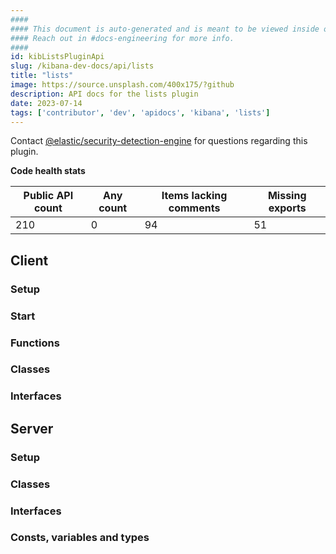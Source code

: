 ```yaml
---
####
#### This document is auto-generated and is meant to be viewed inside our experimental, new docs system.
#### Reach out in #docs-engineering for more info.
####
id: kibListsPluginApi
slug: /kibana-dev-docs/api/lists
title: "lists"
image: https://source.unsplash.com/400x175/?github
description: API docs for the lists plugin
date: 2023-07-14
tags: ['contributor', 'dev', 'apidocs', 'kibana', 'lists']
---
```




Contact [@elastic/security-detection-engine](https://github.com/orgs/elastic/teams/security-detection-engine) for questions regarding this plugin.

**Code health stats**

| Public API count  | Any count | Items lacking comments | Missing exports |
|-------------------|-----------|------------------------|-----------------|
| 210 | 0 | 94 | 51 |

## Client

### Setup
<DocDefinitionList data={[listsObj.client.setup]}/>

### Start
<DocDefinitionList data={[listsObj.client.start]}/>

### Functions
<DocDefinitionList data={listsObj.client.functions}/>

### Classes
<DocDefinitionList data={listsObj.client.classes}/>

### Interfaces
<DocDefinitionList data={listsObj.client.interfaces}/>

## Server

### Setup
<DocDefinitionList data={[listsObj.server.setup]}/>

### Classes
<DocDefinitionList data={listsObj.server.classes}/>

### Interfaces
<DocDefinitionList data={listsObj.server.interfaces}/>

### Consts, variables and types
<DocDefinitionList data={listsObj.server.misc}/>

